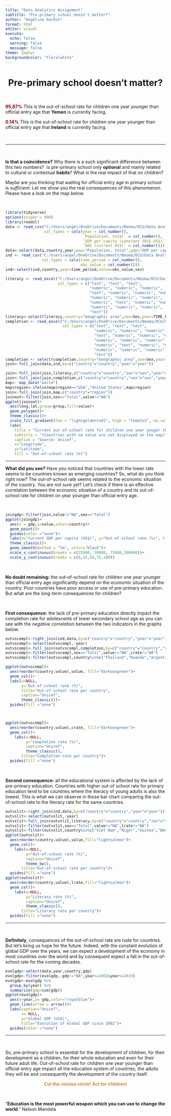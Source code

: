 ---
title: "Data Analytics Assignment"
subtitle: "Pre-primary school doesn't matter?"
author: "Angélina Gardin"
format: html
editor: visual
execute: 
  echo: false
  warning: false
  message: false
theme: Zephyr
backgroundcolor: "floralwhite"
---
<center>

# Pre-primary school doesn't matter?

</center>

<br> 

[**95,87%**]{style="color: darkred;"} This is the out-of-school rate for children one year younger than official entry age that **Yemen** is currently facing.

[**0.14%**]{style="color: darkred;"} This is the out-of-school rate for children one year younger than official entry age that **Ireland** is currently facing.

<br> 

------------------------------------------------------------------------

<br> 

**Is that a coincidence?** Why there is a such significant difference between this two numbers?  Is pre-primary school only **optional** and mainly related to cultural or contextual **habits**? What is the real impact of that on children?

Maybe are you thinking that waiting for official entry age in primary school is *sufficient*. Let me show you the real consequences of this phenomenon. Please have a look on the map below.

<br> 

```{r}
library(tidyverse)
options(scipen = 999)
library(readxl)
data <- read_csv("C:/Users/angel/OneDrive/Documents/Neoma/DCU/Data Analytics and Story Telling/Assignment/unicef_metadata.csv", 
                 col_types = cols(year = col_number(), 
                                  `Population, total` = col_number(), 
                                  `GDP per capita (constant 2015 US$)` = col_number(), 
                                  `GNI (current US$)` = col_number()))
data<-select(data,country,year,pop="Population, total",gdp="GDP per capita (constant 2015 US$)",gni="GNI (current US$)")
ind <- read_csv("C:/Users/angel/OneDrive/Documents/Neoma/DCU/Data Analytics and Story Telling/Assignment/unicef_indicator_1.csv", 
                col_types = cols(time_period = col_number(), 
                                 obs_value = col_number()))
ind<-select(ind,country,year=time_period,value=obs_value,sex)

literacy <- read_excel("C:/Users/angel/OneDrive/Documents/Neoma/DCU/Data Analytics and Story Telling/Assignment/GLOBAL_DATAFLOW_1970-2024.xlsx", 
                       col_types = c("text", "text", "text", 
                                     "numeric", "numeric", "numeric", 
                                     "text", "numeric", "numeric", "numeric", 
                                     "numeric", "numeric", "numeric", 
                                     "numeric", "text", "numeric", "numeric", 
                                     "numeric", "numeric", "numeric", 
                                     "text"))
literacy<-select(literacy,country="Geographic area",sex=Sex,year=TIME_PERIOD,lrate=OBS_VALUE)
completion <- read_excel("C:/Users/angel/OneDrive/Documents/Neoma/DCU/Data Analytics and Story Telling/Assignment/GLOBAL_DATAFLOW_1970-2024 (1).xlsx", 
                         col_types = c("text", "text", "text", 
                                       "numeric", "numeric", "numeric", 
                                       "text", "numeric", "numeric", "numeric", 
                                       "numeric", "numeric", "numeric", 
                                       "numeric", "text", "numeric", "numeric", 
                                       "numeric", "numeric", "numeric", 
                                       "text"))
completion <- select(completion,country="Geographic area",sex=Sex,year=TIME_PERIOD,crate=OBS_VALUE)
join<-full_join(data,ind,by=c("country"="country","year"="year"))

join<-full_join(join,literacy,c("country"="country","sex"="sex","year"="year"))
join<-full_join(join,completion,c("country"="country","sex"="sex","year"="year"))
map<- map_data("world")
map$region<-ifelse(map$region=="USA","United States",map$region)
join<-full_join(join,map,c("country"="region"))
joinout<-filter(join,sex=="Total",value!="NA")
ggplot(joinout)+
  aes(long,lat,group=group,fill=value)+
  geom_polygon()+
  theme_classic()+
  scale_fill_gradient(low = "lightgoldenrod1", high = "tomato3", na.value = "grey")+
  labs(
    title = "Current out-of-school rate for children one year youger than official entry age",
    subtitle = "(Countries with no value are not displayed on the map)",
    caption = "Source: Unicef",
    x="Longitude",
    y="Latitude",
    fill = "Out-of-school rate (%)")
```

------------------------------------------------------------------------

**What did you see?** Have you noticed that countries with the lower rate seems to be countries known as emerging countries? So, what do you think right now? The out-of-school rate seems related to the economic situation of the country. You are not sure yet? Let's check if there is an effective correlation between the economic situation of a country and its out-of-school rate for children on year younger than official entry age.

<br> 

```{r}
joingdp<-filter(join,value!="NA",sex=="Total")
ggplot(joingdp)+
  aes(x = gdp,y=value,color=country)+
  geom_point()+
  guides(color ="none")+
  labs(x="Current GDP per capita (US$)", y="Out-of-school rate (%)", title="Evolution of the out-of-school rate regarding the GDP per capita", caption="Unicef")+
  theme_classic()+
  geom_smooth(method = "lm", color="black")+
  scale_x_continuous(breaks = c(25000, 50000, 75000,100000))+
  scale_y_continuous(breaks = c(0,25,50,75,100))
```

<br> 

**No doubt remaining:** the out-of-school rate for children one year younger than official entry age significantly depend on the economic situation of the country. Poor countries have poor access or use of pre-primary education. But what are the long-term consequences for children?

<br>

**First consequence:** the lack of pre-primary education directly impact the completion rate for adolescents of lower secondary school age as you can see with the *negative correlation* between the two indicators in the graphs below.

```{r}
outvscompl<-right_join(ind,data,by=c("country"="country","year"="year"))
outvscompl<-select(outvscompl,-year)
outvscompl<-full_join(outvscompl,completion,by=c("country"="country","sex"="sex"))
outvscompl<-filter(outvscompl,sex=="Total",value!="NA",crate!="NA")
outvscompl<-filter(outvscompl,country%in%c("Thailand","Rwanda","Argentina","Costa Rica","Uruguay","Guatemala","Angola","Chad"))

ggplot(outvscompl)+
  aes(reorder(country,value),value, fill="darkseagreen")+
  geom_col()+
  labs(x=NULL,
       y="Out-of-school rate (%)",
       title="Out-of-school rate per country",
       caption="Unicef",
       theme_classic())+
  guides(fill ="none")



ggplot(outvscompl)+
  aes(reorder(country,value),crate, fill="darkseagreen")+
  geom_col()+
    labs(x=NULL,
         y="Completion rate (%)",
         caption="Unicef",
         theme_classic(),
       title="Completion rate per country")+
  guides(fill ="none")

```

<br>

**Second consequence:** all the educational system is affected by the lack of pre-primary education. Countries with higher out-of school rate for primary education tend to be countries where the literacy of young adults is also the lowest. This is what we can observe in those bar chart comparing the out-of-school rate to the literacy rate for the same countries.

```{r}
outvslit<-right_join(ind,data,by=c("country"="country","year"="year"))
outvslit<-select(outvslit,-year)
outvslit<-full_join(outvslit,literacy,by=c("country"="country","sex"="sex"))
outvslit<-filter(outvslit,sex=="Total",value!="NA",lrate!="NA")
outvslit<-filter(outvslit,country%in%c("Viet Nam","Niger","Guinea","Benin","Pakistan","Togo"))
ggplot(outvslit)+
  aes(reorder(country,value),value,fill="lightsalmon")+
  geom_col()+
    labs(x=NULL,
         y="Out-of-school rate (%)",
         caption="Unicef",
         theme_bw(),
       title="Out-of-school rate per country")+
  guides(fill ="none")
ggplot(outvslit)+
  aes(reorder(country,value),lrate,fill="lightsalmon")+
  geom_col()+
    labs(x=NULL,
         y="Literacy rate (%)",
         caption="Unicef",
         theme_classic(),
       title="Literacy rate per country")+
  guides(fill ="none")

```

***
<br>

**Definitely**, consequences of the out-of-school rate are rude for countries. But let's bring us hope for the future. Indeed, with the constant evolution of global GDP over the years, we can expect a development of the economy in most countries over the world and by consequent expect a fall in the out-of-school rate for the coming decades.

```{r}
evolgdp<-select(data,year,country,gdp)
evolgdp<-filter(evolgdp,-gdp!="NA",year>=2002&year<=2019)
evolgdp<-evolgdp %>%
  group_by(year) %>%
  summarise(gdp=sum(gdp))
ggplot(evolgdp)+
  aes(x=year,y= gdp,color="royalblue")+
  geom_line(arrow = arrow())+
  labs(caption="Unicef",
       x= NULL,
       y="Global GDP (US$)",
       title="Evolution of Global GDP since 2002")+
  guides(color ="none")
```
***
<br>

So, pre-primary school is essential for the development of children, for their development as a children, for their whole education and even for their future adult life. Out-of-school rate for children one year younger than official entry age impact all the education system of countries, the adults they will be and consequently the development of the country itself.

<center>
<span style="color: peru;">**Cut the vicious circle! Act for children!**</span>
</center>

<br>

<right>
“**Education is the most powerful weapon which you can use to change the world**.” Nelson Mandela
</right>
